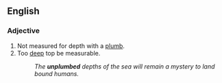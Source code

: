 ==English==

===Adjective===
{{en-adj}}

#Not measured for depth with a [[plumb]].
#Too [[deep]] top be measurable.
#:''The '''unplumbed''' depths of the sea will remain a mystery to land bound humans.''